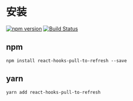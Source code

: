
<Meta title="Basic|安装" />

# 安装

[![npm version](https://img.shields.io/npm/v/react-hooks-pull-to-refresh.svg?style=flat-square)](https://www.npmjs.com/package/react-hooks-pull-to-refresh) [![Build Status](https://api.travis-ci.org/xuyuanxiang/react-hooks-pull-to-refresh.svg)](https://travis-ci.org/xuyuanxiang/react-hooks-pull-to-refresh)

## npm

```npm
npm install react-hooks-pull-to-refresh --save
```

## yarn

```shell
yarn add react-hooks-pull-to-refresh
```
